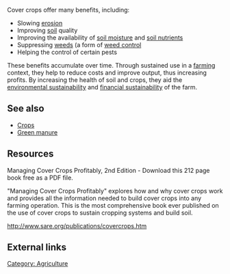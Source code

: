Cover crops offer many benefits, including: 

* Slowing [[erosion]]
* Improving [[soil]] quality
* Improving the availability of [[soil moisture]] and [[soil nutrients]] 
* Suppressing [[weeds]] (a form of [[weed control]]
* Helping the control of certain pests{{expand}} 

These benefits accumulate over time. Through sustained use in a [[farming]] context, they help to reduce costs and improve output, thus increasing profits. By increasing the health of soil and crops, they aid the [[environmental sustainability]] and [[financial sustainability]] of the farm. 

== See also ==
*[[Crops]]
*[[Green manure]]
== Resources ==

Managing Cover Crops Profitably, 2nd Edition - Download this 212 page book free as a PDF file. 

"Managing Cover Crops Profitably" explores how and why cover crops work and provides all the information needed to build cover crops into any farming operation. This is the most comprehensive book ever published on the use of cover crops to sustain cropping systems and build soil. 

http://www.sare.org/publications/covercrops.htm 

== External links ==

[[Category: Agriculture]]
